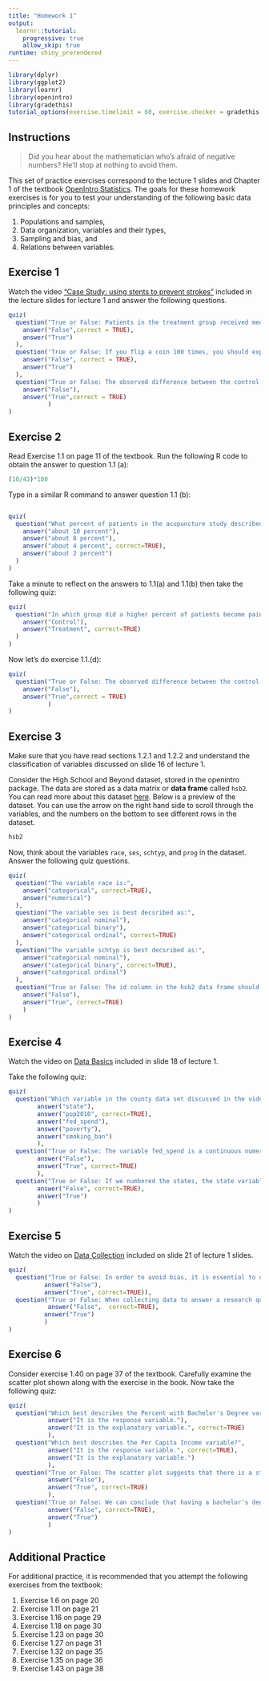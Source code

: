 ```yaml
---
title: "Homework 1"
output: 
  learnr::tutorial:
    progressive: true
    allow_skip: true
runtime: shiny_prerendered
---
```


```r
library(dplyr)
library(ggplot2)
library(learnr)
library(openintro)
library(gradethis)
tutorial_options(exercise.timelimit = 60, exercise.checker = gradethis::grade_learnr)
```

## Instructions 

> Did you hear about the mathematician who's afraid of negative numbers? He'll stop at nothing to avoid them. 

This set of practice exercises correspond to the lecture 1 slides and Chapter 1 of the textbook [OpenIntro Statistics](https://openintro.org/book/os/). The goals for these homework exercises is for you to test your understanding of the following basic data principles and concepts:

1) Populations and samples,
2) Data organization, variables and their types, 
3) Sampling and bias, and
4) Relations between variables. 


## Exercise 1

Watch the video ["Case Study: using stents to prevent strokes"](https://www.youtube.com/watch?v=nEHFF1ADpWE) included in the lecture slides for lecture 1 and answer the following questions.  

```r
quiz(
  question("True or False: Patients in the treatment group received medication while patients in the control group did not.",
    answer("False",correct = TRUE),
    answer("True")
  ),
  question('True or False: If you flip a coin 100 times, you should expect to land "heads" exactly 50 out of the 100 flips.',
    answer("False", correct = TRUE),
    answer("True")
  ),
  question("True or False: The observed difference between the control and treatment groups in the stent experiment may just be due to natural variation.",
    answer("False"),
    answer("True",correct = TRUE)
           )
)
```


## Exercise 2

Read Exercise 1.1 on page 11 of the textbook. Run the following R code to obtain the answer to question 1.1 (a):

```r
(10/43)*100
```

Type in a similar R command to answer question 1.1 (b):

```r

```


```r
quiz(
  question("What percent of patients in the acupuncture study described in Exercise 1.1 were pain free in the control group?",
    answer("about 10 percent"),
    answer("about 8 percent"),
    answer("about 4 percent", correct=TRUE),
    answer("about 2 percent")
  )
)
```

Take a minute to reflect on the answers to 1.1(a) and 1.1(b) then take the following quiz:

```r
quiz(
  question("In which group did a higher percent of patients become pain free 24 hours after receiving acupuncture?",
    answer("Control"),
    answer("Treatment", correct=TRUE)
  )
)
```

Now let's do exercise 1.1.(d):
```r
quiz(
  question("True or False: The observed difference between the control and treatment groups in the acupuncture experiment may just be due to chance.",
    answer("False"),
    answer("True",correct = TRUE)
           )
)
```


## Exercise 3

Make sure that you have read sections 1.2.1 and 1.2.2 and understand the classification of variables discussed on slide 16 of lecture 1. 

Consider the High School and Beyond dataset, stored in the openintro package. The data are stored as a data matrix or **data frame** called `hsb2`. You can read more about this dataset [here](http://openintrostat.github.io/openintro/reference/hsb2.html). Below is a preview of the dataset. You can use the arrow on the right hand side to scroll 
through the variables, and the numbers on the bottom to see different rows in 
the dataset.

```r
hsb2
```

Now, think about the variables `race`, `ses`, `schtyp`, and `prog` in the dataset. Answer the following quiz questions. 

```r
quiz(
  question("The variable race is:",
    answer("categorical", correct=TRUE),
    answer("numerical")
  ),
  question("The variable ses is best decsribed as:",
    answer("categorical nominal"),
    answer("categorical binary"),
    answer("categorical ordinal", correct=TRUE)
  ),
  question("The variable schtyp is best decsribed as:",
    answer("categorical nominal"),
    answer("categorical binary", correct=TRUE),
    answer("categorical ordinal")
  ),
  question("True or False: The id column in the hsb2 data frame should not be considered as a variable.",
    answer("False"),
    answer("True", correct=TRUE)
    )
)
```


## Exercise 4

Watch the video on [Data Basics](https://www.youtube.com/watch?v=Mjif8PTgzUs) included in slide 18 of lecture 1. 

Take the following quiz:

```r
quiz(
  question("Which variable in the county data set discussed in the video is discrete?",
        answer("state"),
        answer("pop2010", correct=TRUE),
        answer("fed_spend"),
        answer("poverty"),
        answer("smoking_ban")
        ),
  question("True or False: The variable fed_spend is a continuous numerical variable.",
        answer("False"),
        answer("True", correct=TRUE) 
        ),
  question("True or False: If we numbered the states, the state variable would become numerical.",
        answer("False", correct=TRUE),
        answer("True")
        )
)
```


## Exercise 5

Watch the video on [Data Collection](https://www.youtube.com/watch?v=2N_bkiyTiXU) included on slide 21 of lecture 1 slides. 

```r
quiz(
  question("True or False: In order to avoid bias, it is essential to draw a representative sample.",
          answer("False"),
          answer("True", correct=TRUE)),
  question("True or False: When collecting data to answer a research question it is acceptable to use a convenience sample.",
           answer("False",  correct=TRUE),
          answer("True")
          )
)
```


## Exercise 6

Consider exercise 1.40 on page 37 of the textbook. Carefully examine the scatter plot shown along with the exercise in the book. Now take the following quiz:

```r
quiz(
  question("Which best describes the Percent with Bachelor's Degree variable?",
           answer("It is the response variable."),
           answer("It is the explanatory variable.", correct=TRUE)
           ),
  question("Which best describes the Per Capita Income variable?",
           answer("It is the response variable.", correct=TRUE),
           answer("It is the explanatory variable.")
           ),
  question("True or False: The scatter plot suggests that there is a strong linear relationship between the two variable Percent with Bachelor's Degree and Per Capita Income.",
           answer("False"),
           answer("True", correct=TRUE)
           ),
  question("True or False: We can conclude that having a bachelor's degree increases one's income.",
           answer("False", correct=TRUE),
           answer("True")
           )
)
```



## Additional Practice

For additional practice, it is recommended that you attempt the following exercises from the textbook:

1) Exercise 1.6 on page 20
2) Exercise 1.11 on page 21
3) Exercise 1.16 on page 29
4) Exercise 1.18 on page 30
5) Exercise 1.23 on page 30
6) Exercise 1.27 on page 31
7) Exercise 1.32 on page 35
8) Exercise 1.35 on page 36
9) Exercise 1.43 on page 38

